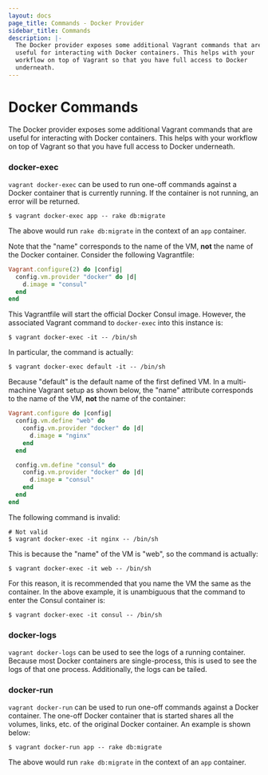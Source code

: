 ```yaml
---
layout: docs
page_title: Commands - Docker Provider
sidebar_title: Commands
description: |-
  The Docker provider exposes some additional Vagrant commands that are
  useful for interacting with Docker containers. This helps with your
  workflow on top of Vagrant so that you have full access to Docker
  underneath.
---
```


# Docker Commands

The Docker provider exposes some additional Vagrant commands that are
useful for interacting with Docker containers. This helps with your
workflow on top of Vagrant so that you have full access to Docker
underneath.

### docker-exec

`vagrant docker-exec` can be used to run one-off commands against
a Docker container that is currently running. If the container is not running,
an error will be returned.

```shell-session
$ vagrant docker-exec app -- rake db:migrate
```

The above would run `rake db:migrate` in the context of an `app` container.

Note that the "name" corresponds to the name of the VM, **not** the name of the
Docker container. Consider the following Vagrantfile:

```ruby
Vagrant.configure(2) do |config|
  config.vm.provider "docker" do |d|
    d.image = "consul"
  end
end
```

This Vagrantfile will start the official Docker Consul image. However, the
associated Vagrant command to `docker-exec` into this instance is:

```shell-session
$ vagrant docker-exec -it -- /bin/sh
```

In particular, the command is actually:

```shell-session
$ vagrant docker-exec default -it -- /bin/sh
```

Because "default" is the default name of the first defined VM. In a
multi-machine Vagrant setup as shown below, the "name" attribute corresponds
to the name of the VM, **not** the name of the container:

```ruby
Vagrant.configure do |config|
  config.vm.define "web" do
    config.vm.provider "docker" do |d|
      d.image = "nginx"
    end
  end

  config.vm.define "consul" do
    config.vm.provider "docker" do |d|
      d.image = "consul"
    end
  end
end
```

The following command is invalid:

```shell-session
# Not valid
$ vagrant docker-exec -it nginx -- /bin/sh
```

This is because the "name" of the VM is "web", so the command is actually:

```shell-session
$ vagrant docker-exec -it web -- /bin/sh
```

For this reason, it is recommended that you name the VM the same as the
container. In the above example, it is unambiguous that the command to enter
the Consul container is:

```shell-session
$ vagrant docker-exec -it consul -- /bin/sh
```

### docker-logs

`vagrant docker-logs` can be used to see the logs of a running container.
Because most Docker containers are single-process, this is used to see
the logs of that one process. Additionally, the logs can be tailed.

### docker-run

`vagrant docker-run` can be used to run one-off commands against
a Docker container. The one-off Docker container that is started shares
all the volumes, links, etc. of the original Docker container. An
example is shown below:

```shell-session
$ vagrant docker-run app -- rake db:migrate
```

The above would run `rake db:migrate` in the context of an `app` container.

